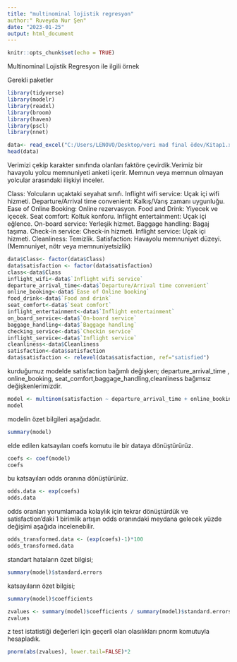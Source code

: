---
title: "multinominal lojistik regresyon"
author:" Ruveyda Nur Şen" 
date: "2023-01-25"
output: html_document
---

```{r setup, include=FALSE}
knitr::opts_chunk$set(echo = TRUE)
```
Multinominal Lojistik Regresyon ile ilgili örnek

Gerekli paketler
```{r}
library(tidyverse)
library(modelr)
library(readxl)
library(broom) 
library(haven) 
library(pscl) 
library(nnet) 
```


```{r}
data<- read_excel("C:/Users/LENOVO/Desktop/veri mad final ödev/Kitap1.xlsx")
head(data)
```

Verimizi çekip karakter sınıfında olanları faktöre çevirdik.Verimiz bir havayolu yolcu memnuniyeti anketi içerir. Memnun veya memnun olmayan yolcular arasındaki ilişkiyi inceler.

Class: Yolcuların uçaktaki seyahat sınıfı.
Inflight wifi service: Uçak içi wifi hizmeti.
Departure/Arrival time convenient: Kalkış/Varış zamanı uygunluğu.
Ease of Online Booking: Online rezervasyon.
Food and Drink: Yiyecek ve içecek.
Seat comfort: Koltuk konforu.
Inflight entertainment: Uçak içi eğlence.
On-board service: Yerleşik hizmet.
Baggage handling: Bagaj taşıma.
Check-in service: Check-in hizmeti.
Inflight service: Uçak içi hizmeti.
Cleanliness: Temizlik.
Satisfaction: Havayolu memnuniyet düzeyi.(Memnuniyet, nötr veya memnuniyetsizlik)
```{r}
data$Class<- factor(data$Class)
data$satisfaction <- factor(data$satisfaction)
class<-data$Class
inflight_wifi<-data$`Inflight wifi service`
departure_arrival_time<-data$`Departure/Arrival time convenient`
online_booking<-data$`Ease of Online booking`
food_drink<-data$`Food and drink`
seat_comfort<-data$`Seat comfort`
inflight_entertainment<-data$`Inflight entertainment`
on_board_service<-data$`On-board service`
baggage_handling<-data$`Baggage handling`
checking_service<-data$`Checkin service`
inflight_service<-data$`Inflight service`
cleanliness<-data$Cleanliness
satisfaction<-data$satisfaction
data$satisfaction <- relevel(data$satisfaction, ref="satisfied") 
```
kurduğumuz modelde satisfaction bağımlı değişken; departure_arrival_time , online_booking, seat_comfort,baggage_handling,cleanliness bağımsız değişkenlerimizdir.

```{r}
model <- multinom(satisfaction ~ departure_arrival_time + online_booking+ seat_comfort+baggage_handling+cleanliness, data=data)
model
```

modelin özet bilgileri aşağıdadır.
```{r}
summary(model)
```
elde edilen katsayıları coefs komutu ile bir dataya dönüştürürüz.

```{r}
coefs <- coef(model)
coefs
```

bu katsayıları odds oranına dönüştürürüz.
```{r}
odds.data <- exp(coefs)
odds.data
```
odds oranları yorumlamada kolaylık için tekrar dönüştürdük ve satisfaction'daki 1 birimlik artışın odds oranındaki meydana gelecek yüzde değişimi aşağıda incelenebilir.
```{r}
odds_transformed.data <- (exp(coefs)-1)*100
odds_transformed.data
```
standart hataların özet bilgisi;
```{r}
summary(model)$standard.errors
```

katsayıların özet bilgisi;
```{r}
summary(model)$coefficients
```


```{r}
zvalues <- summary(model)$coefficients / summary(model)$standard.errors
zvalues
```
z test istatistiği değerleri için geçerli olan olasılıkları pnorm komutuyla hesapladık.
```{r}
pnorm(abs(zvalues), lower.tail=FALSE)*2
```
